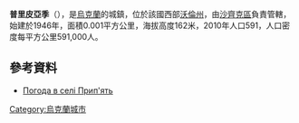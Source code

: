 {{coord|51|29|52|N|24|7|5|E|scale:30000|display=title}}

'''普里皮亞季'''（{{lang-uk|Прип'ять}}），是[[烏克蘭|烏克蘭]]的城鎮，位於該國西部[[沃倫州|沃倫州]]，由[[沙齊克區|沙齊克區]]負責管轄，始建於1946年，面積0.001平方公里，海拔高度162米，2010年人口591，人口密度每平方公里591,000人。

==參考資料==
* [http://weather.in.ua/ua/volynskaja/21630 Погода в селі Прип'ять] {{Wayback|url=http://weather.in.ua/ua/volynskaja/21630 |date=20111219115708 }}

{{Ukraine-geo-stub}}
[[Category:烏克蘭城市|Category:烏克蘭城市]]